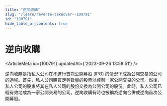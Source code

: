 ```yaml
---
title: "逆向收購"
slug: "/learn/reverse-takeover--100791"
id: "100791"
hide_table_of_contents: true
---
```



# 逆向收購

<ArticleMeta id={100791} updatedAt={'2023-09-26 13:58:51'} />
<div className='border-solid border-b border-t-0 my-4 border-[var(--ifm-color-gray-300)]' />

逆向收購是指私人公司在不進行首次公開募股 (IPO) 的情況下成為公開交易的公司的過程。首先，私人公司購買足夠數量的股票以控制一家公開交易的公司。然後，私人公司的股東將其在私人公司的股份交換為公開公司的股份。此時，私人公司已經有效地成為一家公開交易的公司。逆向收購有時也被稱為逆向合併或逆向首次公開募股。
